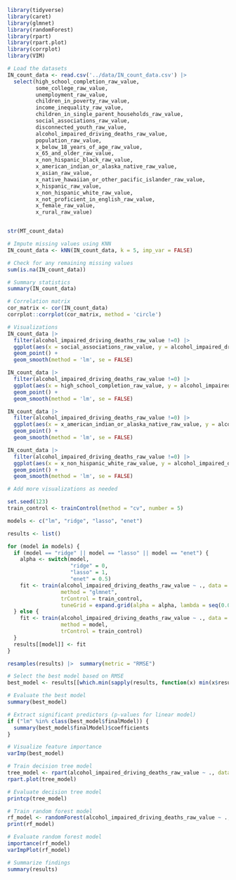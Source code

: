 ```r
library(tidyverse)
library(caret)
library(glmnet)
library(randomForest)
library(rpart)
library(rpart.plot)
library(corrplot)
library(VIM)


```

```r
# Load the datasets
IN_count_data <- read.csv('../data/IN_count_data.csv') |> 
  select(high_school_completion_raw_value,
         some_college_raw_value,
         unemployment_raw_value,
         children_in_poverty_raw_value,
         income_inequality_raw_value,
         children_in_single_parent_households_raw_value,
         social_associations_raw_value,
         disconnected_youth_raw_value,
         alcohol_impaired_driving_deaths_raw_value,
         population_raw_value,
         x_below_18_years_of_age_raw_value,
         x_65_and_older_raw_value,
         x_non_hispanic_black_raw_value,
         x_american_indian_or_alaska_native_raw_value,
         x_asian_raw_value,
         x_native_hawaiian_or_other_pacific_islander_raw_value,
         x_hispanic_raw_value,
         x_non_hispanic_white_raw_value,
         x_not_proficient_in_english_raw_value,
         x_female_raw_value,
         x_rural_raw_value)


str(MT_count_data)
```

```r
# Impute missing values using KNN
IN_count_data <- kNN(IN_count_data, k = 5, imp_var = FALSE)

# Check for any remaining missing values
sum(is.na(IN_count_data))


```


```r
# Summary statistics
summary(IN_count_data)

```


```r
# Correlation matrix
cor_matrix <- cor(IN_count_data)
corrplot::corrplot(cor_matrix, method = 'circle')

```


```r
# Visualizations
IN_count_data |> 
  filter(alcohol_impaired_driving_deaths_raw_value !=0) |> 
  ggplot(aes(x = social_associations_raw_value, y = alcohol_impaired_driving_deaths_raw_value)) +
  geom_point() +
  geom_smooth(method = 'lm', se = FALSE)

IN_count_data |> 
  filter(alcohol_impaired_driving_deaths_raw_value !=0) |> 
  ggplot(aes(x = high_school_completion_raw_value, y = alcohol_impaired_driving_deaths_raw_value)) +
  geom_point() +
  geom_smooth(method = 'lm', se = FALSE)

IN_count_data |> 
  filter(alcohol_impaired_driving_deaths_raw_value !=0) |> 
  ggplot(aes(x = x_american_indian_or_alaska_native_raw_value, y = alcohol_impaired_driving_deaths_raw_value)) +
  geom_point() +
  geom_smooth(method = 'lm', se = FALSE)

IN_count_data |> 
  filter(alcohol_impaired_driving_deaths_raw_value !=0) |> 
  ggplot(aes(x = x_non_hispanic_white_raw_value, y = alcohol_impaired_driving_deaths_raw_value)) +
  geom_point() +
  geom_smooth(method = 'lm', se = FALSE)

# Add more visualizations as needed

```


```r
set.seed(123)
train_control <- trainControl(method = "cv", number = 5)

models <- c("lm", "ridge", "lasso", "enet")

results <- list()

for (model in models) {
  if (model == "ridge" || model == "lasso" || model == "enet") {
    alpha <- switch(model,
                    "ridge" = 0,
                    "lasso" = 1,
                    "enet" = 0.5)
    fit <- train(alcohol_impaired_driving_deaths_raw_value ~ ., data = IN_count_data,
                 method = "glmnet",
                 trControl = train_control,
                 tuneGrid = expand.grid(alpha = alpha, lambda = seq(0.0001, 1, length = 100)))
  } else {
    fit <- train(alcohol_impaired_driving_deaths_raw_value ~ ., data = IN_count_data,
                 method = model,
                 trControl = train_control)
  }
  results[[model]] <- fit
}

resamples(results) |>  summary(metric = "RMSE")

```


```r
# Select the best model based on RMSE
best_model <- results[[which.min(sapply(results, function(x) min(x$results$RMSE)))]]

# Evaluate the best model
summary(best_model)

# Extract significant predictors (p-values for linear model)
if ("lm" %in% class(best_model$finalModel)) {
  summary(best_model$finalModel)$coefficients
}

# Visualize feature importance
varImp(best_model)

```


```r
# Train decision tree model
tree_model <- rpart(alcohol_impaired_driving_deaths_raw_value ~ ., data = IN_count_data, method = "anova")
rpart.plot(tree_model)

# Evaluate decision tree model
printcp(tree_model)

```


```r
# Train random forest model
rf_model <- randomForest(alcohol_impaired_driving_deaths_raw_value ~ ., data = IN_count_data, importance = TRUE)
print(rf_model)

# Evaluate random forest model
importance(rf_model)
varImpPlot(rf_model)

```


```r
# Summarize findings
summary(results)

```

